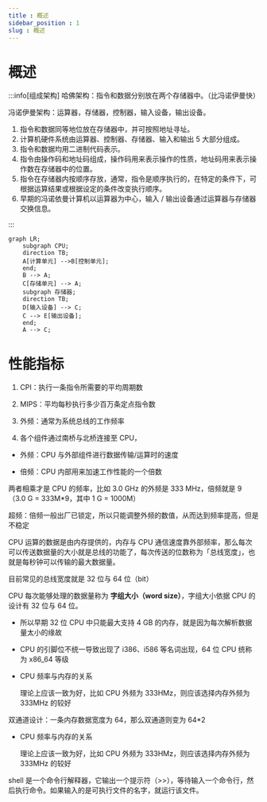 ```yaml
---
title : 概述
sidebar_position : 1
slug : 概述
---
```

# 概述

:::info[组成架构]
哈佛架构：指令和数据分别放在两个存储器中。（比冯诺伊曼快）

冯诺伊曼架构：运算器，存储器，控制器，输入设备，输出设备。

1. 指令和数据同等地位放在存储器中，并可按照地址寻址。
2. 计算机硬件系统由运算器、控制器、存储器、输入和输出 5 大部分组成。
3. 指令和数据均用二进制代码表示。
4. 指令由操作码和地址码组成，操作码用来表示操作的性质，地址码用来表示操作数在存储器中的位置。
5. 指令在存储器内按顺序存放，通常，指令是顺序执行的，在特定的条件下，可根据运算结果或根据设定的条件改变执行顺序。
6. 早期的冯诺依曼计算机以运算器为中心，输入 / 输出设备通过运算器与存储器交换信息。

:::

```mermaid
graph LR;
    subgraph CPU;
    direction TB;
    A[计算单元] -->B[控制单元];
    end;
    B --> A;
    C[存储单元] --> A;
    subgraph 存储器;
    direction TB;
    D[输入设备] --> C;
    C --> E[输出设备];
    end;
    A --> C;
```

# 性能指标

1. CPI：执行一条指令所需要的平均周期数

2. MIPS：平均每秒执行多少百万条定点指令数

3. 外频：通常为系统总线的工作频率

4. 各个组件通过南桥与北桥连接至 CPU，

- 外频：CPU 与外部组件进行数据传输/运算时的速度

- 倍频：CPU 内部用来加速工作性能的一个倍数

两者相乘才是 CPU 的频率，比如 3.0 GHz 的外频是 333 MHz，倍频就是 9 （3.0 G = 333M*9，其中 1 G = 1000M）

超频：倍频一般出厂已锁定，所以只能调整外频的数值，从而达到频率提高，但是不稳定

CPU 运算的数据是由内存提供的，内存与 CPU 通信速度靠外部频率，那么每次可以传送数据量的大小就是总线的功能了，每次传送的位数称为「总线宽度」，也就是每秒钟可以传输的最大数据量。

目前常见的总线宽度就是 32 位与 64 位（bit）

CPU 每次能够处理的数据量称为 **字组大小（word size）**，字组大小依据 CPU 的设计有 32 位与 64 位。

- 所以早期 32 位 CPU 中只能最大支持 4 GB 的内存，就是因为每次解析数据量太小的缘故

- CPU 的引脚位不统一导致出现了 i386、i586 等名词出现，64 位 CPU 统称为 x86_64 等级



- CPU 频率与内存的关系

    理论上应该一致为好，比如 CPU 外频为 333HMz，则应该选择内存外频为 333MHz 的较好



双通道设计：一条内存数据宽度为 64，那么双通道则变为 64*2

- CPU 频率与内存的关系

    理论上应该一致为好，比如 CPU 外频为 333HMz，则应该选择内存外频为 333MHz 的较好

shell 是一个命令行解释器，它输出一个提示符（>>），等待输入一个命令行，然后执行命令。如果输入的是可执行文件的名字，就运行该文件。
